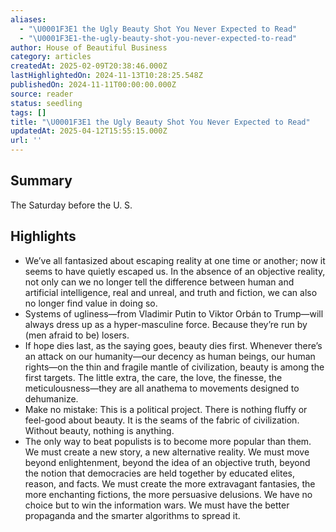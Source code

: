 ```yaml
---
aliases:
  - "\U0001F3E1 the Ugly Beauty Shot You Never Expected to Read"
  - "\U0001F3E1-the-ugly-beauty-shot-you-never-expected-to-read"
author: House of Beautiful Business
category: articles
createdAt: 2025-02-09T20:38:46.000Z
lastHighlightedOn: 2024-11-13T10:28:25.548Z
publishedOn: 2024-11-11T00:00:00.000Z
source: reader
status: seedling
tags: []
title: "\U0001F3E1 the Ugly Beauty Shot You Never Expected to Read"
updatedAt: 2025-04-12T15:55:15.000Z
url: ''
---
```

## Summary

The Saturday before the U. S.

## Highlights

- We’ve all fantasized about escaping reality at one time or another; now it seems to have quietly escaped us. In the absence of an objective reality, not only can we no longer tell the difference between human and artificial intelligence, real and unreal, and truth and fiction, we can also no longer find value in doing so.
- Systems of ugliness—from Vladimir Putin to Viktor Orbán to Trump—will always dress up as a hyper-masculine force. Because they’re run by (men afraid to be) losers.
- If hope dies last, as the saying goes, beauty dies first. Whenever there’s an attack on our humanity—our decency as human beings, our human rights—on the thin and fragile mantle of civilization, beauty is among the first targets. The little extra, the care, the love, the finesse, the meticulousness—they are all anathema to movements designed to dehumanize.
- Make no mistake: This is a political project. There is nothing fluffy or feel-good about beauty. It is the seams of the fabric of civilization. Without beauty, nothing is anything.
- The only way to beat populists is to become more popular than them. We must create a new story, a new alternative reality. We must move beyond enlightenment, beyond the idea of an objective truth, beyond the notion that democracies are held together by educated elites, reason, and facts. We must create the more extravagant fantasies, the more enchanting fictions, the more persuasive delusions. We have no choice but to win the information wars. We must have the better propaganda and the smarter algorithms to spread it.
